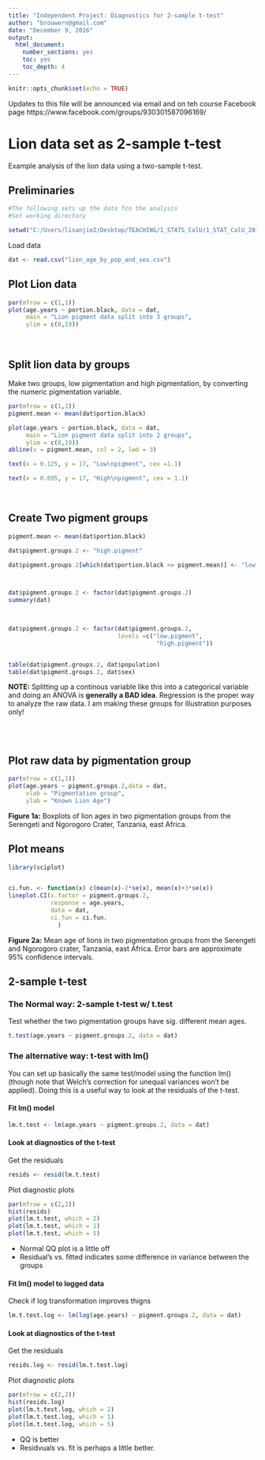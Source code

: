 ```yaml
---
title: "Independent Project: Diagnostics for 2-sample t-test"
author: "brouwern@gmail.com"
date: "December 9, 2016"
output:
  html_document:
    number_sections: yes
    toc: yes
    toc_depth: 4
---
```


```r
knitr::opts_chunk$set(echo = TRUE)
```


Updates to this file will be announced via email and on teh course Facebook page
https://www.facebook.com/groups/930301587096169/

# Lion data set as 2-sample t-test

Example analysis of the lion data using a two-sample t-test.  


## Preliminaries
```r
#The following sets up the data fzo the analysis
#Set working directory

setwd("C:/Users/lisanjie2/Desktop/TEACHING/1_STATS_CalU/1_STAT_CalU_2016_by_NLB/Lecture/Unit3_regression/last_week")
```

Load data
```r
dat <- read.csv("lion_age_by_pop_and_sex.csv")
```




## Plot Lion data
```r
par(mfrow = c(1,1))
plot(age.years ~ portion.black, data = dat,
     main = "Lion pigment data split into 3 groups",
     ylim = c(0,19))
```

<br>

## Split lion data by groups

Make two groups, low pigmentation and high pigmentation, by converting the numeric pigmentation variable.

```r
par(mfrow = c(1,1))
pigment.mean <- mean(dat$portion.black)

plot(age.years ~ portion.black, data = dat,
     main = "Lion pigment data split into 2 groups",
     ylim = c(0,19))
abline(v = pigment.mean, col = 2, lwd = 3)

text(x = 0.125, y = 17, "Low\npigment", cex =1.1)

text(x = 0.895, y = 17, "High\npigment", cex = 1.1)
```


<br>

## Create Two pigment groups
```r
pigment.mean <- mean(dat$portion.black)

dat$pigment.groups.2 <- "high.pigment"

dat$pigment.groups.2[which(dat$portion.black <= pigment.mean)] <- "low.pigment"



dat$pigment.groups.2 <- factor(dat$pigment.groups.2)
summary(dat)


                               
dat$pigment.groups.2 <- factor(dat$pigment.groups.2,
                               levels =c("low.pigment",
                                          "high.pigment"))


table(dat$pigment.groups.2, dat$population)    
table(dat$pigment.groups.2, dat$sex)


```

**NOTE:** Splitting up a continous variable like this into a categorical variable and doing an ANOVA is **generally a BAD idea**. Regression is the proper way to analyze the raw data.  I am making these groups for illustration purposes only!

<br><br>

## Plot raw data by pigmentation group


```r
par(mfrow = c(1,1))
plot(age.years ~ pigment.groups.2,data = dat,
     xlab = "Pigmentation group",
     ylab = "Known Lion Age")
```

**Figure 1a:** Boxplots of lion ages in two pigmentation groups from the Serengeti and Ngorogoro Crater, Tanzania, east Africa.


## Plot means


```r
library(sciplot)


ci.fun. <- function(x) c(mean(x)-2*se(x), mean(x)+3*se(x))
lineplot.CI(x.factor = pigment.groups.2,
            response = age.years,
            data = dat,
            ci.fun = ci.fun.
              )
```

**Figure 2a:** Mean age of lions in two pigmentation groups from the Serengeti and Ngorogoro crater, Tanzania, east Africa.  Error bars are approximate 95% confidence intervals.



## 2-sample t-test

### The Normal way: 2-sample t-test w/ t.test

Test whether the two pigmentation groups have sig. different mean ages.
```r
t.test(age.years ~ pigment.groups.2, data = dat)
```


### The alternative way: t-test with lm()

You can set up basically the same test/model using the function lm() (though note that Welch's correction for unequal variances won't be applied).  Doing this is a useful way to look at the residuals of the t-test.

#### Fit lm() model
```r
lm.t.test <- lm(age.years ~ pigment.groups.2, data = dat)
```

#### Look at diagnostics of the t-test

Get the residuals
```r
resids <- resid(lm.t.test)
```


Plot diagnostic plots
```r
par(mfrow = c(2,2))
hist(resids)
plot(lm.t.test, which = 2)
plot(lm.t.test, which = 1)
plot(lm.t.test, which = 5)
```

* Normal QQ plot is a little off
* Residual's vs. fitted indicates some difference in variance between the groups


#### Fit lm() model to logged data

Check if log transformation improves thigns
```r
lm.t.test.log <- lm(log(age.years) ~ pigment.groups.2, data = dat)
```

#### Look at diagnostics of the t-test

Get the residuals
```r
resids.log <- resid(lm.t.test.log)
```


Plot diagnostic plots
```r
par(mfrow = c(2,2))
hist(resids.log)
plot(lm.t.test.log, which = 2)
plot(lm.t.test.log, which = 1)
plot(lm.t.test.log, which = 5)
```


* QQ is better
* Residvuals vs. fit is perhaps a little better.